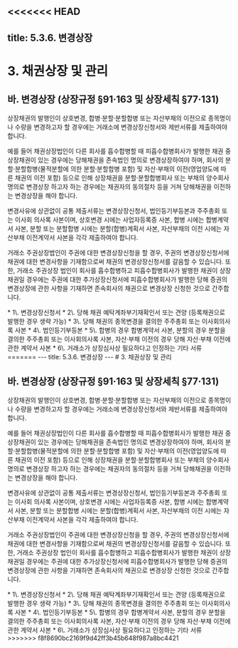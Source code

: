 <<<<<<< HEAD
---
title: 5.3.6. 변경상장
---
# 3. 채권상장 및 관리

## 바. 변경상장 (상장규정 §91·163 및 상장세칙 §77·131)

상장채권의 발행인이 상호변경, 합병·분할·분할합병 또는 자산부채의 이전으로 종목명이나 수량을 변경하고자 할 경우에는 거래소에 변경상장신청서와 제반서류를 제출하여야 합니다. 

예를 들어 채권상장법인이 다른 회사를 흡수합병할 때 피흡수합병회사가 발행한 채권 중 상장채권이 있는 경우에는 당해채권을 존속법인 명의로 변경상장하여야 하며, 회사의 분할·분할합병(물적분할에 의한 분할·분할합병 포함) 및 자산·부채의 이전(영업양도에 따른 채권의 이전 포함) 등으로 인해 상장채권을 분할·분할합병회사 또는 부채의 양수회사 명의로 변경상장 하고자 하는 경우에는 채권자의 동의절차 등을 거쳐 당해채권을 이전하는 변경상장을 해야 합니다. 

변경사유에 상관없이 공통 제출서류는 변경상장신청서, 법인등기부등본과 주주총회 또는 이사회 의사록 사본이며, 상호변경 시에는 사업자등록증 사본, 합병 시에는 합병계약서 사본, 분할 또는 분할합병 시에는 분할(합병)계획서 사본, 자산부채의 이전 시에는 자산부채 이전계약서 사본을 각각 제출하여야 합니다. 

거래소 주권상장법인이 주권에 대한 변경상장신청을 할 경우, 주권의 변경상장신청서에 채권에 대한 변경사항을 기재함으로써 채권의 변경상장신청서를 갈음할 수 있습니다. 또한, 거래소 주권상장 법인이 회사를 흡수합병하고 피흡수합병회사가 발행한 채권이 상장채권일 경우에는 주권에 대한 추가상장신청서에 피흡수합병회사가 발행한 당해 증권의 변경상장에 관한 사항을 기재하면 존속회사의 채권으로 변경상장 신청한 것으로 간주합니다. 

<GCallout severity="info" title="변경상장신청 시 제출서류 (상장세칙 §77·131)">
* 1\. 변경상장신청서
* 2\. 당해 채권 예탁계좌부기재확인서 또는 견양 (등록채권으로 발행한 경우 생략 가능)
* 3\. 당해 채권의 종목변경을 결의한 주주총회 또는 이사회의사록 사본
* 4\. 법인등기부등본
* 5\. 합병의 경우 합병계약서 사본, 분할의 경우 분할을 결의한 주주총회 또는 이사회의사록 사본, 자산·부채 이전의 경우 당해 자산·부채 이전에 관한 계약서 사본
* 6\. 거래소가 상장심사상 필요하다고 인정하는 기타 서류
</GCallout>
=======
---
title: 5.3.6. 변경상장
---
# 3. 채권상장 및 관리

## 바. 변경상장 (상장규정 §91·163 및 상장세칙 §77·131)

상장채권의 발행인이 상호변경, 합병·분할·분할합병 또는 자산부채의 이전으로 종목명이나 수량을 변경하고자 할 경우에는 거래소에 변경상장신청서와 제반서류를 제출하여야 합니다. 

예를 들어 채권상장법인이 다른 회사를 흡수합병할 때 피흡수합병회사가 발행한 채권 중 상장채권이 있는 경우에는 당해채권을 존속법인 명의로 변경상장하여야 하며, 회사의 분할·분할합병(물적분할에 의한 분할·분할합병 포함) 및 자산·부채의 이전(영업양도에 따른 채권의 이전 포함) 등으로 인해 상장채권을 분할·분할합병회사 또는 부채의 양수회사 명의로 변경상장 하고자 하는 경우에는 채권자의 동의절차 등을 거쳐 당해채권을 이전하는 변경상장을 해야 합니다. 

변경사유에 상관없이 공통 제출서류는 변경상장신청서, 법인등기부등본과 주주총회 또는 이사회 의사록 사본이며, 상호변경 시에는 사업자등록증 사본, 합병 시에는 합병계약서 사본, 분할 또는 분할합병 시에는 분할(합병)계획서 사본, 자산부채의 이전 시에는 자산부채 이전계약서 사본을 각각 제출하여야 합니다. 

거래소 주권상장법인이 주권에 대한 변경상장신청을 할 경우, 주권의 변경상장신청서에 채권에 대한 변경사항을 기재함으로써 채권의 변경상장신청서를 갈음할 수 있습니다. 또한, 거래소 주권상장 법인이 회사를 흡수합병하고 피흡수합병회사가 발행한 채권이 상장채권일 경우에는 주권에 대한 추가상장신청서에 피흡수합병회사가 발행한 당해 증권의 변경상장에 관한 사항을 기재하면 존속회사의 채권으로 변경상장 신청한 것으로 간주합니다. 

<GCallout severity="info" title="변경상장신청 시 제출서류 (상장세칙 §77·131)">
* 1\. 변경상장신청서
* 2\. 당해 채권 예탁계좌부기재확인서 또는 견양 (등록채권으로 발행한 경우 생략 가능)
* 3\. 당해 채권의 종목변경을 결의한 주주총회 또는 이사회의사록 사본
* 4\. 법인등기부등본
* 5\. 합병의 경우 합병계약서 사본, 분할의 경우 분할을 결의한 주주총회 또는 이사회의사록 사본, 자산·부채 이전의 경우 당해 자산·부채 이전에 관한 계약서 사본
* 6\. 거래소가 상장심사상 필요하다고 인정하는 기타 서류
</GCallout>
>>>>>>> f8f8690bc2169f9d42ff3b45b648f987a8bc4421
